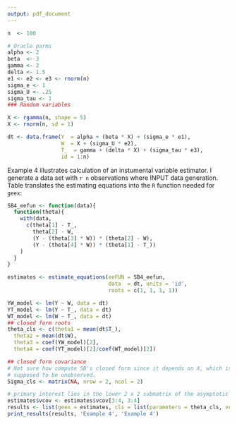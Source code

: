 ```yaml
---
output: pdf_document
---
```



```r
n  <- 100

# Oracle parms
alpha <- 2
beta  <- 3
gamma <- 2
delta <- 1.5
e1 <- e2 <- e3 <- rnorm(n)
sigma_e <- 1
sigma_U <- .25
sigma_tau <- 1
### Random variables

X <- rgamma(n, shape = 5)
X <- rnorm(n, sd = 1)

dt <- data.frame(Y  = alpha + (beta * X) + (sigma_e * e1), 
                 W  = X + (sigma_U * e2),
                 T_  = gamma + (delta * X) + (sigma_tau * e3),
                 id = 1:n)
```

Example 4 illustrates calculation of an instumental variable estimator. I generate a data set with `r n` observations where INPUT data generation. Table \ref{ex4} translates the estimating equations into the `R` function needed for `geex`:


\begin{table}[H]
\centering
\label{ex4}
\caption{Translating math to code}
\begin{tabular}{cc}
$\psi(Y_i, T_i, W_i \theta) = 
\begin{pmatrix}
\theta_1 - T_i\\
\theta_2 - W_i \\
(Y_i - \theta_3 W_i)(\theta_2 - W_i) \\
(Y_i - \theta_4 W_i)(\theta_1 - T_i) \\
\end{pmatrix}$ &
\begin{minipage}{3in}
\begin{verbatim}
SB_eefun <- function(data){
  function(theta){
    with(data,
      c(theta[1] - T_,
        theta[2] - W,
        (Y - (theta[3] * W)) * (theta[2] - W),
        (Y - (theta[4] * W)) * (theta[1] - T_))
    )
  }
}
\end{verbatim}
\end{minipage}
\end{tabular}
\end{table}

```r
SB4_eefun <- function(data){
  function(theta){
    with(data,
      c(theta[1] - T_,
        theta[2] - W,
        (Y - (theta[3] * W)) * (theta[2] - W),
        (Y - (theta[4] * W)) * (theta[1] - T_))
    )
  }
}
```

```r
estimates <- estimate_equations(eeFUN = SB4_eefun, 
                                data  = dt, units = 'id', 
                                roots = c(1, 1, 1, 1))
```

```r
YW_model <- lm(Y ~ W, data = dt)
YT_model <- lm(Y ~ T_, data = dt)
WT_model <- lm(W ~ T_, data = dt)
## closed form roots
theta_cls <- c(theta1 = mean(dt$T_),
  theta2 = mean(dt$W),
  theta3 = coef(YW_model)[2],
  theta4 = coef(YT_model)[2]/coef(WT_model)[2])

## closed form covariance
# Not sure how compute SB's closed form since it depends on X, which is
# supposed to be unobserved.
Sigma_cls <- matrix(NA, nrow = 2, ncol = 2)
```

```r
# primary interest lies in the lower 2 x 2 submatrix of the asymptotic variance matrix
estimates$vcov <- estimates$vcov[3:4, 3:4]
results <- list(geex = estimates, cls = list(parameters = theta_cls, vcov = Sigma_cls))
print_results(results, 'Example 4', 'Example 4')
```
